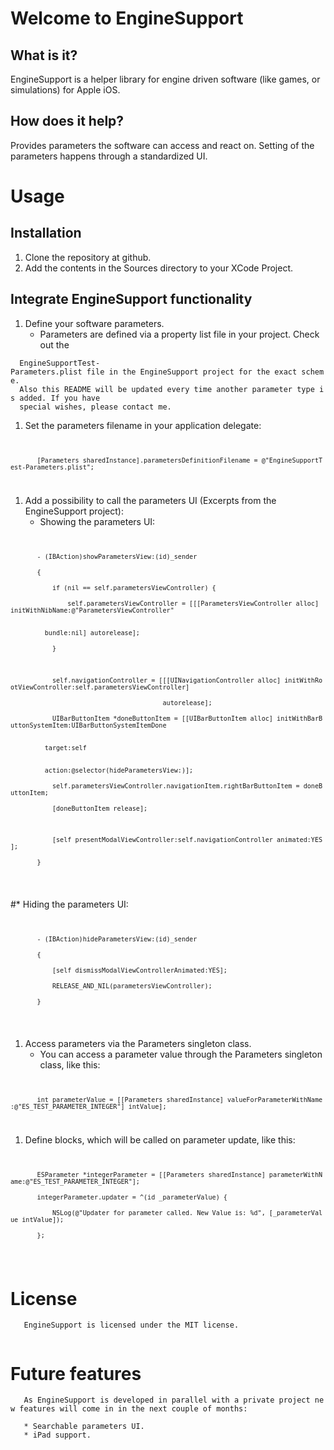 = Welcome to EngineSupport =

== What is it? ==

EngineSupport is a helper library for engine driven software (like games, or simulations) for
Apple iOS.

== How does it help? ==

Provides parameters the software can access and react on. Setting of the parameters happens through
a standardized UI.

= Usage =

== Installation ==

# Clone the repository at github.
# Add the contents in the Sources directory to your XCode Project.

== Integrate EngineSupport functionality ==

# Define your software parameters.
#* Parameters are defined via a property list file in your project. Check out the 
   EngineSupportTest-Parameters.plist file in the EngineSupport project for the exact scheme.
   Also this README will be updated every time another parameter type is added. If you have
   special wishes, please contact me.
# Set the parameters filename in your application delegate:

	<code>
		[Parameters sharedInstance].parametersDefinitionFilename = @"EngineSupportTest-Parameters.plist";
	</code>
# Add a possibility to call the parameters UI (Excerpts from the EngineSupport project):
#* Showing the parameters UI:

	<code>
		- (IBAction)showParametersView:(id)_sender
		{
		    if (nil == self.parametersViewController) {
		        self.parametersViewController = [[[ParametersViewController alloc] initWithNibName:@"ParametersViewController"
		                                                                                    bundle:nil] autorelease];
		    }

		    self.navigationController = [[[UINavigationController alloc] initWithRootViewController:self.parametersViewController] 
		                                 autorelease];
		    UIBarButtonItem *doneButtonItem = [[UIBarButtonItem alloc] initWithBarButtonSystemItem:UIBarButtonSystemItemDone 
		                                                                                    target:self
		                                                                                    action:@selector(hideParametersView:)];
		    self.parametersViewController.navigationItem.rightBarButtonItem = doneButtonItem;
		    [doneButtonItem release];

		    [self presentModalViewController:self.navigationController animated:YES];
		}
	</code>
	
#* Hiding the parameters UI:
	<code>
		- (IBAction)hideParametersView:(id)_sender
		{
		    [self dismissModalViewControllerAnimated:YES];
		    RELEASE_AND_NIL(parametersViewController);
		}
	</code>
	
# Access parameters via the Parameters singleton class.
#* You can access a parameter value through the Parameters singleton class, like this:

	<code>
		int parameterValue = [[Parameters sharedInstance] valueForParameterWithName:@"ES_TEST_PARAMETER_INTEGER"] intValue];
	</code>
# Define blocks, which will be called on parameter update, like this:

	<code>
		ESParameter *integerParameter = [[Parameters sharedInstance] parameterWithName:@"ES_TEST_PARAMETER_INTEGER"];
		integerParameter.updater = ^(id _parameterValue) { 
	        NSLog(@"Updater for parameter called. New Value is: %d", [_parameterValue intValue]); 
	    };
	</code>
	
= License =

	EngineSupport is licensed under the MIT license.
	
= Future features =

	As EngineSupport is developed in parallel with a private project new features will come in in the next couple of months:
	
	* Searchable parameters UI.
	* iPad support.
